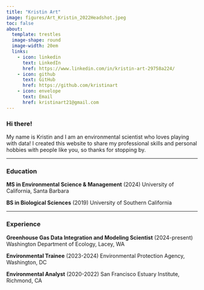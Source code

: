 ```yaml
---
title: "Kristin Art"
image: figures/Art_Kristin_2022Headshot.jpeg
toc: false
about: 
  template: trestles
  image-shape: round
  image-width: 20em
  links:
    - icon: linkedin
      text: LinkedIn
      href: https://www.linkedin.com/in/kristin-art-29758a224/
    - icon: github
      text: GitHub
      href: https://github.com/kristinart
    - icon: envelope
      text: Email
      href: kristinart21@gmail.com
---
```

<meta http-equiv='cache-control' content='no-cache'> 
<meta http-equiv='expires' content='0'> 
<meta http-equiv='pragma' content='no-cache'>
### Hi there!

My name is Kristin and I am an environmental scientist who loves playing with data! I created this website to share my professional skills and personal hobbies with people like you, so thanks for stopping by. 

---

### Education
**MS in Environmental Science & Management** (2024)
University of California, Santa Barbara

**BS in Biological Sciences** (2019)
University of Southern California

---

### Experience
**Greenhouse Gas Data Integration and Modeling Scientist** (2024-present)
Washington Department of Ecology, Lacey, WA

**Environmental Trainee** (2023-2024)
Environmental Protection Agency, Washington, DC

**Environmental Analyst** (2020-2022)
San Francisco Estuary Institute, Richmond, CA
